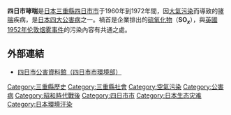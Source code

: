 {{japanese|japanese=四日市ぜんそく|kana=よっかいちぜんそく|romaji=Yokkaichi Zensoku}}
'''四日市哮喘'''是[[日本|日本]][[三重縣|三重縣]][[四日市市|四日市市]]于1960年到1972年間，因[[大氣污染|大氣污染]]而導致的[[哮喘|哮喘]]疾病，是[[日本四大公害病|日本四大公害病]]之一。禍首是企業排出的[[硫氧化物|硫氧化物]]（'''SO<sub>''x''</sub>'''），與[[英國|英國]][[1952年伦敦烟雾事件|1952年伦敦烟雾事件]]的污染內容有共通之處。

== 外部連結 ==
*[https://web.archive.org/web/20071106130807/http://www.city.yokkaichi.mie.jp/kankyo/kogai.htm 四日市公害資料館（四日市市環境部）]

{{medical-stub}}
{{亞洲污染}}
[[Category:三重縣歷史|Category:三重縣歷史]]
[[Category:三重縣社會|Category:三重縣社會]]
[[Category:空氣污染|Category:空氣污染]]
[[Category:公害病|Category:公害病]]
[[Category:昭和時代戰後|Category:昭和時代戰後]]
[[Category:四日市市|Category:四日市市]]
[[Category:日本生态灾难|Category:日本生态灾难]]
[[Category:日本環境汙染|Category:日本環境汙染]]